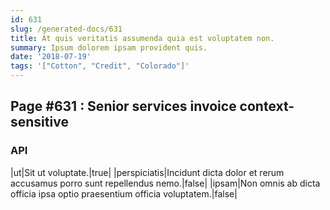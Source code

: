 ```yaml
---
id: 631
slug: /generated-docs/631
title: At quis veritatis assumenda quia est voluptatem non.
summary: Ipsum dolorem ipsam provident quis.
date: '2018-07-19'
tags: '["Cotton", "Credit", "Colorado"]'
---
```


## Page #631 : Senior services invoice context-sensitive
### API

|ut|Sit ut voluptate.|true|
|perspiciatis|Incidunt dicta dolor et rerum accusamus porro sunt repellendus nemo.|false|
|ipsam|Non omnis ab dicta officia ipsa optio praesentium officia voluptatem.|false|





